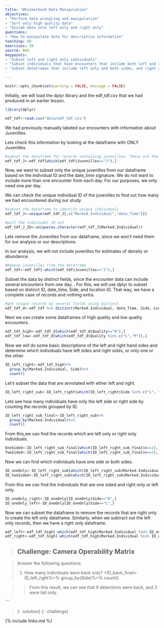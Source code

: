 ```yaml
---
title: "Whiskerbook Data Manipulation"
objectives:
- "Perform data wrangling and manipulation"
- "Sort only high quality data"
- "Divide data into left only and right only"
questions: 
- "How to manipulate data for descriptive information"
teaching: 60
exercises: 30
source: Rmd
keypoints:
- "Subset left and right only individuals"
- "Subset individuals that have encounters that include both left and right sides"
- "Subset dataframes that include left only and both sides, and right and both sides"

---
```


```r
knitr::opts_chunk$set(warning = FALSE, message = FALSE) 
```

Initially, we will load the dplyr library and the edf_tdf.csv that we had produced in an earlier lesson. 
```r
library(dplyr)
```

```r
edf_tdf<-read.csv("data/edf_tdf.csv")
```

We had previously manually labeled our encounters with information about Juvenilles. 

Lets check this information by looking at the dataframe with ONLY Juvenilles. 

```r
#subset the dataframe for records containing juvenilles. These are the 
edf_tdf_J<-edf_tdf[which(edf_tdf$Juvenilles=="J"),]
```

Now, we want to subset only the unique juvenilles from our dataframe based on the individual ID and the date_time signature. 
We do not want to include more than one encounter from each day. For our purposes, we only need one per day. 

We can check the unique individual ID of the juvenilles to find out how many we had encountered during our study. 

```r
#subset the dataframe to identify unique individuals
edf_tdf_J<-unique(edf_tdf_J[,c("Marked.Individual","date_Time")])

#pull the indiviudal ID out
edf_tdf_J_ID<-unique(as.character(edf_tdf_J$Marked.Individual))

```

Lets remove the Juvenilles from our dataframe, since we won't need them for our analysis or our descriptions. 

In our analysis, we will not include juvenilles for estimates of density or abundance. 

```r
#Remove juvenilles from the dataframe
edf_tdf<-edf_tdf[-which(edf_tdf$Juvenilles=="J"),]
```

Subset the data by distinct fields, since the encounter data can include several encounters from one day. 
. 
For this, we will use dplyr to subset based on distinct ID, date_time, Side, and location ID. That way, we have a complete case of records and nothing extra. 

```r
#get unique records by several fields using distinct
edf_tdf_d<-edf_tdf %>% distinct(Marked.Individual, date_Time, Side, Location.ID, .keep_all = TRUE)
```

Next we can create some dataframes of high quality and low quality encounters.
```r
edf_tdf_high<-edf_tdf_d[which(edf_tdf_d$Quality=="H"),]
edf_tdf_low<-edf_tdf_d[which(edf_tdf_d$Quality %in% c("L","M")),]
```

Now we will do some basic descriptions of the left and right hand sides and determine which individuals have left sides and right sides, or only one or the other. 
```r
ID_left_right<-edf_tdf_high%>%
  group_by(Marked.Individual, Side)%>%
  count()
```
  
Let's subset the data that are annotated with either left and right.
```r
ID_left_right_sub<-ID_left_right[which(ID_left_right$Side %in% c("L", "R")),]
```

Lets see how many individuals have only the left side or right side by counting the records grouped by ID. 
```r
ID_left_right_sub_final<-ID_left_right_sub%>%
  group_by(Marked.Individual)%>%
  count()
```

From this,we can find the records which are left only or right only individuals. 
```r
OneSided<-ID_left_right_sub_final[which(ID_left_right_sub_final$n==1),]
TwoSided<-ID_left_right_sub_final[which(ID_left_right_sub_final$n==2),]
```

Now we can find which individuals have one side or both sides.
```r
ID_oneOnly<-ID_left_right_sub[which(ID_left_right_sub$Marked.Individual %in% OneSided$Marked.Individual),]
ID_twoSided<-ID_left_right_sub[which(ID_left_right_sub$Marked.Individual %in% TwoSided$Marked.Individual),]
```

From this we can find the individuals that are one sided and right only or left only.
```r
ID_oneOnly_right<-ID_oneOnly[ID_oneOnly$Side=="R",]
ID_oneOnly_left<-ID_oneOnly[ID_oneOnly$Side=="L",]
```

Now we can subset the dataframe to remove the records that are right only to create the left only dataframe. Similarly, when we subtract out the left only records, then we have a right only dataframe.
```r
edf_left<-edf_tdf_high[-which(edf_tdf_high$Marked.Individual %in% ID_oneOnly_right$Marked.Individual),]
edf_right<-edf_tdf_high[-which(edf_tdf_high$Marked.Individual %in% ID_oneOnly_left$Marked.Individual),]
```




> ## Challenge: Camera Operability Matrix

> 
> Answer the following questions:
> 
> 1. How many individuals were back only?
> >ID_back_final<-ID_left_right%>%
  group_by(Side)%>%
  count()
  
>>From this result, we can see that 9 detections were back, and 3 were tail only.


```

> {: .solution}
{: .challenge}

{% include links.md %}


